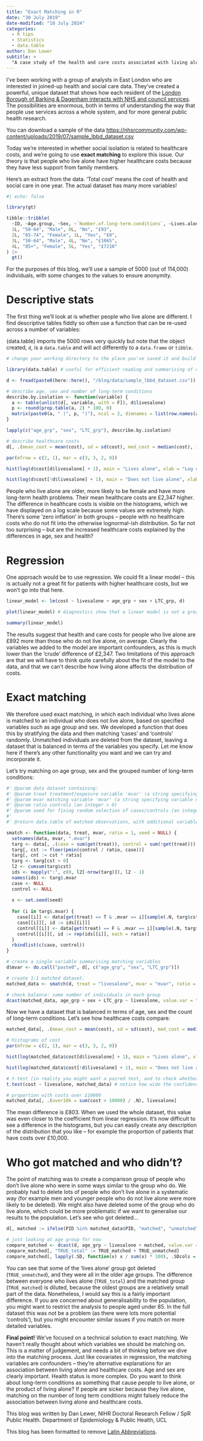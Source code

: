 ```yaml
---
title: "Exact Matching in R"
date: "30 July 2019"
date-modified: "10 July 2024"
categories:
  - R tips
  - Statistics
  - data.table
author: Dan Lewer
subtitle: >
  "A case study of the health and care costs associated with living alone, using linked data from the London Borough of Barking & Dagenham"
---
```


I’ve been working with a group of analysts in East London who are interested in joined-up health and social care data. They’ve created a powerful, unique dataset that shows how each resident of the [London Borough of Barking & Dagenham interacts with NHS and council services](https://www.health.org.uk/improvement-projects/building-analyst-capabilities-to-demonstrate-the-value-of-connected-health-and). The possibilities are enormous, both in terms of understanding the way that people use services across a whole system, and for more general public health research.

You can download a sample of the data <https://nhsrcommunity.com/wp-content/uploads/2019/07/sample_lbbd_dataset.csv>

Today we’re interested in whether social isolation is related to healthcare costs, and we’re going to use **exact matching** to explore this issue. Our theory is that people who live alone have higher healthcare costs because they have less support from family members.

Here’s an extract from the data. ‘Total cost’ means the cost of health and social care in one year. The actual dataset has many more variables!

```r
#| echo: false

library(gt)

tibble::tribble(
  ~ID, ~Age.group, ~Sex, ~`Number.of.long-term.conditions`, ~Lives.alone, ~Total.cost,
  1L, "50-64", "Male", 0L, "No", "£93",
  2L, "65-74", "Female", 1L, "Yes", "£0",
  3L, "50-64", "Male", 4L, "No", "£1065",
  4L, "85+", "Female", 5L, "Yes", "£7210"
) |> 
  gt()


```

For the purposes of this blog, we’ll use a sample of 5000 (out of 114,000) individuals, with some changes to the values to ensure anonymity.

# Descriptive stats

The first thing we’ll look at is whether people who live alone are different. I find descriptive tables fiddly so often use a function that can be re-used across a number of variables:

::: aside
{data.table} imports the 5000 rows very quickly but note that the object created, `d`, is a `data.table` and will act differently to a `data.frame` or `tibble`.
:::


```r
# change your working directory to the place you've saved it and build the path to it using the {here} package which locates the RProj file of a project rather than requiring `setwd()` which can often be difficult to use with network drives when the start `\\`

library(data.table) # useful for efficient reading and summarising of data

d <- fread(paste0(here::here(), "/blog/data/sample_lbbd_dataset.csv"))

# describe age, sex and number of long-term conditions
describe.by.isolation <- function(variable) {
  a <- table(unlist(d[, variable, with = F]), d$livesalone)
  p <- round(prop.table(a, 2) * 100, 0)
  matrix(paste0(a, " (", p, ")"), ncol = 2, dimnames = list(row.names(a), c("Live with others", "Lives alone")))
}

lapply(c("age_grp", "sex", "LTC_grp"), describe.by.isolation)

# describe healthcare costs
d[, .(mean_cost = mean(cost), sd = sd(cost), med_cost = median(cost), iqr = IQR(cost)), livesalone]

par(mfrow = c(2, 1), mar = c(3, 3, 2, 0))

hist(log(d$cost[d$livesalone] + 1), main = "Lives alone", xlab = "Log cost + 1", col = "red", xlim = c(0, 14))

hist(log(d$cost[!d$livesalone] + 1), main = "Does not live alone", xlab = "Log cost + 1", col = "green", xlim = c(0, 14))
```

People who live alone are older, more likely to be female and have more long-term health problems. Their mean healthcare costs are £2,347 higher. The difference in healthcare costs is visible on the histograms, which we have displayed on a log scale because some values are extremely high. There’s some ‘zero inflation’ in both groups – people with no healthcare costs who do not fit into the otherwise lognormal-ish distribution. So far not too surprising – but are the increased healthcare costs explained by the differences in age, sex and health?

# Regression

One approach would be to use regression. We could fit a linear model – this is actually not a great fit for patients with higher healthcare costs, but we won’t go into that here.

```r
linear_model <- lm(cost ~ livesalone + age_grp + sex + LTC_grp, d)

plot(linear_model) # diagnostics show that a linear model is not a great fit. You might have to press return to see all the plots before you can continue.

summary(linear_model)
```

The results suggest that health and care costs for people who live alone are £892 more than those who do not live alone, on average. Clearly the variables we added to the model are important confounders, as this is much lower than the ‘crude’ difference of £2,347. Two limitations of this approach are that we will have to think quite carefully about the fit of the model to the data, and that we can’t describe how living alone affects the distribution of costs.

# Exact matching

We therefore used exact matching, in which each individual who lives alone is matched to an individual who does not live alone, based on specified variables such as age group and sex. We developed a function that does this by stratifying the data and then matching ‘cases’ and ‘controls’ randomly. Unmatched individuals are deleted from the dataset, leaving a dataset that is balanced in terms of the variables you specify. Let me know here if there’s any other functionality you want and we can try and incorporate it.

Let’s try matching on age group, sex and the grouped number of long-term conditions:

```r
#' @param data dataset containing:
#' @param treat treatment/exposure variable 'mvar' (a string specifying variable name).
#' @param mvar matching variable 'mvar' (a string specifying variable name). If you want to match on multiple variables, concatenate them first.
#' @param ratio controls (an integer > 0)
#' @param seed for fixing random selection of cases/controls (an integer; default NULL means no seed). Choice of seed is arbitrary.
#'
#' @return data.table of matched observations, with additional variable 'id' for use in paired/grouped analyses

smatch <- function(data, treat, mvar, ratio = 1, seed = NULL) {
  setnames(data, mvar, ".mvar")
  targ <- data[, .(case = sum(get(treat)), control = sum(!get(treat))), .mvar]
  targ[, cst := floor(pmin(control / ratio, case))]
  targ[, cnt := cst * ratio]
  targ <- targ[cst > 0]
  l2 <- cumsum(targ$cst)
  ids <- mapply(":", c(0, l2[-nrow(targ)]), l2 - 1)
  names(ids) <- targ$.mvar
  case <- NULL
  control <- NULL
  
  x <- set.seed(seed)
  
  for (i in targ$.mvar) {
    case[[i]] <- data[get(treat) == T & .mvar == i][sample(.N, targ$cst[targ$.mvar == i])]
    case[[i]][, id := ids[[i]]]
    control[[i]] <- data[get(treat) == F & .mvar == i][sample(.N, targ$cnt[targ$.mvar == i])]
    control[[i]][, id := rep(ids[[i]], each = ratio)]
  }
  rbindlist(c(case, control))
}

# create a single variable summarising matching variables
d$mvar <- do.call("paste0", d[, c("age_grp", "sex", "LTC_grp")])

# create 1:1 matched dataset.
matched_data <- smatch(d, treat = "livesalone", mvar = "mvar", ratio = 1, seed = 74)

# check balance: same number of individuals in each group
dcast(matched_data, age_grp + sex + LTC_grp ~ livesalone, value.var = "id", fun.aggregate = length)
```

Now we have a dataset that is balanced in terms of age, sex and the count of long-term conditions. Let’s see how healthcare costs compare:

```r
matched_data[, .(mean_cost = mean(cost), sd = sd(cost), med_cost = median(cost), iqr = IQR(cost)), livesalone]

# histograms of cost
par(mfrow = c(2, 1), mar = c(3, 3, 2, 0))

hist(log(matched_data$cost[d$livesalone] + 1), main = "Lives alone", xlab = "Log cost + 1", col = "red", xlim = c(0, 14))

hist(log(matched_data$cost[!d$livesalone] + 1), main = "Does not live alone", xlab = "Log cost + 1", col = "green", xlim = c(0, 14))

# t-test (in reality you might want a paired test, and to check whether a t-test is appropriate)
t.test(cost ~ livesalone, matched_data) # notice how wide the confidence intervals are for this reduced dataset

# proportion with costs over £10000
matched_data[, .(over10k = sum(cost > 10000) / .N), livesalone]
```

The mean difference is £803. When we used the whole dataset, this value was even closer to the coefficient from linear regression. It’s now difficult to see a difference in the histograms, but you can easily create any description of the distribution that you like – for example the proportion of patients that have costs over £10,000.

# Who got matched and who didn’t?

The point of matching was to create a comparison group of people who don’t live alone who were in some ways similar to the group who do. We probably had to delete lots of people who don’t live alone in a systematic way (for example men and younger people who do not live alone were more likely to be deleted). We might also have deleted some of the group who do live alone, which could be more problematic if we want to generalise our results to the population. Let’s see who got deleted...

```r
d[, matched := ifelse(PID %in% matched_data$PID, "matched", "unmatched")]

# just looking at age group for now
compare_matched <- dcast(d, age_grp ~ livesalone + matched, value.var = "PID")
compare_matched[, "TRUE_total" := TRUE_matched + TRUE_unmatched]
compare_matched[, lapply(.SD, function(x) x / sum(x) * 100), .SDcols = 2:6]
```

You can see that some of the ‘lives alone’ group got deleted (`TRUE_unmatched`), and they were all in the older age groups. The difference between everyone who lives alone (`TRUE_total`) and the matched group (`TRUE_matched`) is diluted, because the oldest groups are a relatively small part of the data. Nonetheless, I would say this is a fairly important difference. If you are concerned about generalisability to the population, you might want to restrict the analysis to people aged under 85. In the full dataset this was not be a problem (as there were lots more potential ‘controls’), but you might encounter similar issues if you match on more detailed variables.

**Final point!** We’ve focused on a technical solution to exact matching. We haven’t really thought about which variables we should be matching on. This is a matter of judgement, and needs a bit of thinking before we dive into the matching process. Just like covariates in regression, the matching variables are confounders – they’re alternative explanations for an association between living alone and healthcare costs. Age and sex are clearly important. Health status is more complex. Do you want to think about long-term conditions as something that cause people to live alone, or the product of living alone? If people are sicker because they live alone, matching on the number of long term conditions might falsely reduce the association between living alone and healthcare costs.

This blog was written by Dan Lewer, NIHR Doctoral Research Fellow / SpR Public Health. Department of Epidemiology & Public Health, UCL

This blog has been formatted to remove [Latin Abbreviations](https://nhsrway.nhsrcommunity.com/style-guides.html#avoid-latin-abbreviation).
